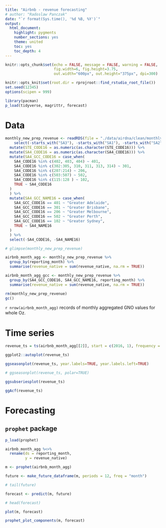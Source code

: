 ```yaml
---
title: "Airbnb - revenue forecasting"
# author: "Radoslaw Panczak"
date: "`r format(Sys.time(), '%d %B, %Y')`"
output: 
  html_document: 
    highlight: pygments
    number_sections: yes
    theme: united
    toc: yes
    toc_depth: 4
---
```


<!-- ------------------------------------------------------------ --> 
<!-- ------------------------------------------------------------ --> 

```r
knitr::opts_chunk$set(echo = FALSE, message = FALSE, warning = FALSE, 
                      fig.width=6, fig.height=3.75, 
                      out.width="600px", out.height="375px", dpi=300)

knitr::opts_knit$set(root.dir = rprojroot::find_rstudio_root_file())
set.seed(12345)
options(scipen = 999)

library(pacman) 
p_load(tidyverse, magrittr, forecast)
```

# Data 

```r
monthly_new_prep_revenue <- readRDS(file = "./data/airdna/clean/monthly_new_prep_revenue.rds") %>% 
    select(-starts_with("SA3"), -starts_with("SA1"), -starts_with("SA2"), -starts_with("GCC")) %>% 
  mutate(STE_CODE16 = as.numeric(as.character(STE_CODE16))) %>% 
  mutate(SA4_CODE16 = as.numeric(as.character(SA4_CODE16))) %>% 
  mutate(SA4_GCC_CODE16 = case_when(
    SA4_CODE16 %in% c(402, 403, 404) ~ 401,
    SA4_CODE16 %in% c(302:305, 310, 311, 313, 314) ~ 301,
    SA4_CODE16 %in% c(207:214) ~ 206,
    SA4_CODE16 %in% c(503:507) ~ 502,
    SA4_CODE16 %in% c(115:128 ) ~ 102,
    TRUE ~ SA4_CODE16
  )
  ) %>% 
  mutate(SA4_GCC_NAME16 = case_when(
    SA4_GCC_CODE16 == 401 ~ "Greater Adelaide",
    SA4_GCC_CODE16 == 301 ~ "Greater Brisbane",
    SA4_GCC_CODE16 == 206 ~ "Greater Melbourne",
    SA4_GCC_CODE16 == 502 ~ "Greater Perth",
    SA4_GCC_CODE16 == 102 ~ "Greater Sydney",
    TRUE ~ SA4_NAME16
  )
  ) %>% 
  select(-SA4_CODE16, -SA4_NAME16)

# glimpse(monthly_new_prep_revenue)

airbnb_month_agg <- monthly_new_prep_revenue %>% 
  group_by(reporting_month) %>% 
  summarise(revenue_native = sum(revenue_native, na.rm = TRUE)) 

airbnb_month_agg_gcc <- monthly_new_prep_revenue %>% 
  group_by(SA4_GCC_CODE16, SA4_GCC_NAME16, reporting_month) %>% 
  summarise(revenue_native = sum(revenue_native, na.rm = TRUE)) 

rm(monthly_new_prep_revenue)
gc()
```

`r nrow(airbnb_month_agg)` records of monthly aggregated GNO values for whole Oz. 

# Time series

```r
revenue_ts = ts(airbnb_month_agg[[2]], start = c(2016, 1), frequency = 12)

ggplot2::autoplot(revenue_ts)

ggseasonplot(revenue_ts, year.labels=TRUE, year.labels.left=TRUE)

# ggseasonplot(revenue_ts, polar=TRUE)

ggsubseriesplot(revenue_ts)

ggAcf(revenue_ts)

```

# Forecasting

## `prophet` package

```r
p_load(prophet)

airbnb_month_agg %<>% 
  rename(ds = reporting_month,
         y = revenue_native)

m <- prophet(airbnb_month_agg)

future <- make_future_dataframe(m, periods = 12, freq = "month")

# tail(future)

forecast <- predict(m, future)

# head(forecast)

plot(m, forecast)

prophet_plot_components(m, forecast)

```







